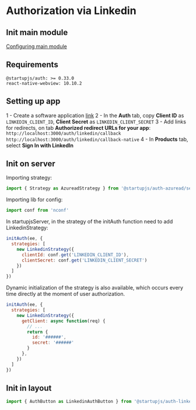 # Authorization via Linkedin

## Init main module
[Configuring main module](/docs/auth/main)

## Requirements
```
@startupjs/auth: >= 0.33.0
react-native-webview: 10.10.2
```

## Setting up app
1 - Create a software application [link](https://www.linkedin.com/developers)
2 - In the **Auth** tab, copy **Client ID** as `LINKEDIN_CLIENT_ID`, **Client Secret** as `LINKEDIN_CLIENT_SECRET`
3 - Add links for redirects, on tab **Authorized redirect URLs for your app**:
`http://localhost:3000/auth/linkedin/callback`
`http://localhost:3000/auth/linkedin/callback-native`
4 - In **Products** tab, select **Sign In with LinkedIn**

## Init on server
Importing strategy:
```js
import { Strategy as AzureadStrategy } from '@startupjs/auth-azuread/server'
```

Importing lib for config:
```js
import conf from 'nconf'
````

In startupjsServer, in the strategy of the initAuth function need to add LinkedinStrategy:
```js
initAuth(ee, {
  strategies: [
    new LinkedinStrategy({
      clientId: conf.get('LINKEDIN_CLIENT_ID'),
      clientSecret: conf.get('LINKEDIN_CLIENT_SECRET')
    })
  ]
})
```

Dynamic initialization of the strategy is also available, which occurs every time directly at the moment of user authorization.

```js
initAuth(ee, {
  strategies: [
    new LinkedinStrategy({
      getClient: async function(req) {
        // ...
        return {
          id: '######',
          secret: '######'
        }
      },
    })
  ]
})
```

## Init in layout
```js
import { AuthButton as LinkedinAuthButton } from '@startupjs/auth-linkedin/client'
```

